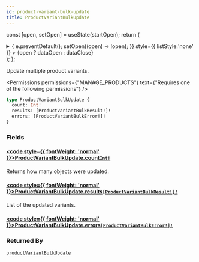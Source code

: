 ```yaml
---
id: product-variant-bulk-update
title: ProductVariantBulkUpdate
---
```






const [open, setOpen] = useState(startOpen);
return (
<details {...(open ? { open: true } : {})} className="details" style={{ border:'none', boxShadow:'none', background:'var(--ifm-background-color)' }}>
<summary
onClick={(e) => {
e.preventDefault();
setOpen((open) => !open);
}}
style={{ listStyle:'none' }} >
{open ? dataOpen : dataClose}
</summary>
{open && children}
</details>
);
};

Update multiple product variants.


<Permissions permissions={"MANAGE_PRODUCTS"} text={"Requires one of the following permissions"} />


```graphql
type ProductVariantBulkUpdate {
  count: Int!
  results: [ProductVariantBulkResult!]!
  errors: [ProductVariantBulkError!]!
}
```

### Fields

#### [<code style={{ fontWeight: 'normal' }}>ProductVariantBulkUpdate.<b>count</b></code>](#)<Bullet />[`Int!`](../../../api-reference/miscellaneous/scalars/int.mdx) <Badge class="badge badge--secondary" text="non-null"/> <Badge class="badge badge--secondary" text="scalar"/> <Badge class="badge badge--secondary" text="miscellaneous"/>

Returns how many objects were updated.

#### [<code style={{ fontWeight: 'normal' }}>ProductVariantBulkUpdate.<b>results</b></code>](#)<Bullet />[`[ProductVariantBulkResult!]!`](../../../api-reference/products/objects/product-variant-bulk-result.mdx) <Badge class="badge badge--secondary" text="non-null"/> <Badge class="badge badge--secondary" text="object"/> <Badge class="badge badge--secondary" text="products"/>

List of the updated variants.

#### [<code style={{ fontWeight: 'normal' }}>ProductVariantBulkUpdate.<b>errors</b></code>](#)<Bullet />[`[ProductVariantBulkError!]!`](../../../api-reference/products/objects/product-variant-bulk-error.mdx) <Badge class="badge badge--secondary" text="non-null"/> <Badge class="badge badge--secondary" text="object"/> <Badge class="badge badge--secondary" text="products"/>

### Returned By

[`productVariantBulkUpdate`](../../../api-reference/products/mutations/product-variant-bulk-update.mdx) <Badge class="badge badge--secondary" text="mutation"/>


